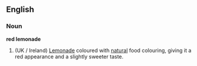 ==English==
===Noun===
'''red lemonade'''
# (UK / Ireland) [[Lemonade]] coloured with [[natural]] food colouring, giving it a red appearance and a slightly sweeter taste.
